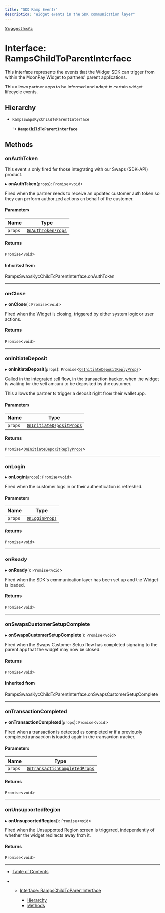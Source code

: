 ```yaml
---
title: "SDK Ramp Events"
description: "Widget events in the SDK communication layer"
---
```


[Suggest Edits](/edit/off-ramp-sdk-events-details)

# Interface: RampsChildToParentInterface

This interface represents the events that the Widget SDK can trigger from within the MoonPay Widget to partners' parent applications.

This allows partner apps to be informed and adapt to certain widget lifecycle events.

## Hierarchy

- `RampsSwapsKycChildToParentInterface`

  ↳ **`RampsChildToParentInterface`**

## Methods

### onAuthToken

This event is only fired for those integrating with our Swaps (SDK+API) product.

▸ **onAuthToken**(`props`): `Promise`\<`void`>

Fired when the partner needs to receive an updated customer auth token so they can perform authorized actions on behalf of the customer.

#### Parameters

| Name    | Type                                                                        |
| ------- | --------------------------------------------------------------------------- |
| `props` | [`OnAuthTokenProps`](/docs/off-ramp-sdk-events-properties#onauthtokenprops) |

#### Returns

`Promise`\<`void`>

#### Inherited from

RampsSwapsKycChildToParentInterface.onAuthToken

---

### onClose

▸ **onClose**(): `Promise`\<`void`>

Fired when the Widget is closing, triggered by either system logic or user actions.

#### Returns

`Promise`\<`void`>

---

### onInitiateDeposit

▸ **onInitiateDeposit**(`props`): `Promise`\<[`OnInitiateDepositReplyProps`](/docs/off-ramp-sdk-events-properties#oninitiatedepositreplyprops)>

Called in the integrated sell flow, in the transaction tracker, when the widget is waiting for the sell amount to be deposited by the customer.

This allows the partner to trigger a deposit right from their wallet app.

#### Parameters

| Name    | Type                                                                                    |
| ------- | --------------------------------------------------------------------------------------- |
| `props` | [`OnInitiateDepositProps`](/docs/off-ramp-sdk-events-properties#oninitiatedepositprops) |

#### Returns

`Promise`\<[`OnInitiateDepositReplyProps`](/docs/off-ramp-sdk-events-properties#oninitiatedepositreplyprops)>

---

### onLogin

▸ **onLogin**(`props`): `Promise`\<`void`>

Fired when the customer logs in or their authentication is refreshed.

#### Parameters

| Name    | Type                                                                |
| ------- | ------------------------------------------------------------------- |
| `props` | [`OnLoginProps`](/docs/off-ramp-sdk-events-properties#onloginprops) |

#### Returns

`Promise`\<`void`>

---

### onReady

▸ **onReady**(): `Promise`\<`void`>

Fired when the SDK's communication layer has been set up and the Widget is loaded.

#### Returns

`Promise`\<`void`>

---

### onSwapsCustomerSetupComplete

▸ **onSwapsCustomerSetupComplete**(): `Promise`\<`void`>

Fired when the Swaps Customer Setup flow has completed signaling to the parent app that the widget may now be closed.

#### Returns

`Promise`\<`void`>

#### Inherited from

RampsSwapsKycChildToParentInterface.onSwapsCustomerSetupComplete

---

### onTransactionCompleted

▸ **onTransactionCompleted**(`props`): `Promise`\<`void`>

Fired when a transaction is detected as completed or if a previously completed transaction is loaded again in the transaction tracker.

#### Parameters

| Name    | Type                                                                                              |
| ------- | ------------------------------------------------------------------------------------------------- |
| `props` | [`OnTransactionCompletedProps`](/docs/off-ramp-sdk-events-properties#ontransactioncompletedprops) |

#### Returns

`Promise`\<`void`>

---

### onUnsupportedRegion

▸ **onUnsupportedRegion**(): `Promise`\<`void`>

Fired when the Unsupported Region screen is triggered, independently of whether the widget redirects away from it.

#### Returns

`Promise`\<`void`>

---

- [Table of Contents](#)

- - [Interface: RampsChildToParentInterface](#interface-rampschildtoparentinterface)

    - [Hierarchy](#hierarchy)
    - [Methods](#methods)
